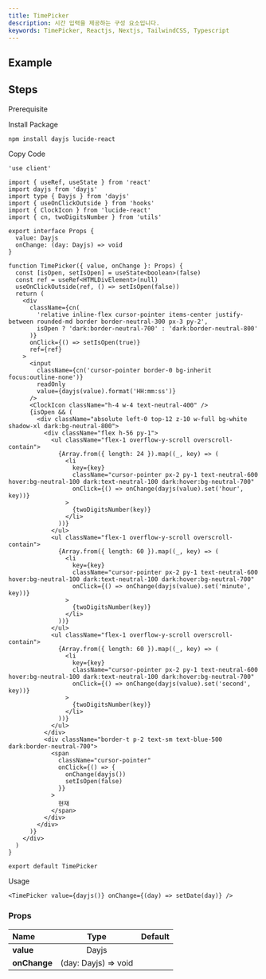 ```yaml
---
title: TimePicker
description: 시간 입력을 제공하는 구성 요소입니다.
keywords: TimePicker, Reactjs, Nextjs, TailwindCSS, Typescript
---
```


## Example

<Storybook url="https://workshop.dongwook.kim/?path=/docs/components-timepicker-v1--docs" />

## Steps

<Steps>

<Step>Prerequisite</Step>

<Blocks>
  <LinkBlock
    icon="hooks"
    name="useOnClickOutside"
    slug="/hooks/use-onclick-outside"
  />
  <LinkBlock icon="utils" name="cn" slug="/utils/cn" />
  <LinkBlock
    icon="utils"
    name="twoDigitsNumber"
    slug="/utils/two-digits-number"
  />
</Blocks>

<Step>Install Package</Step>

```bash
npm install dayjs lucide-react
```

<Step>Copy Code</Step>

```tsx title="components/TimePicker/index.tsx"
'use client'

import { useRef, useState } from 'react'
import dayjs from 'dayjs'
import type { Dayjs } from 'dayjs'
import { useOnClickOutside } from 'hooks'
import { ClockIcon } from 'lucide-react'
import { cn, twoDigitsNumber } from 'utils'

export interface Props {
  value: Dayjs
  onChange: (day: Dayjs) => void
}

function TimePicker({ value, onChange }: Props) {
  const [isOpen, setIsOpen] = useState<boolean>(false)
  const ref = useRef<HTMLDivElement>(null)
  useOnClickOutside(ref, () => setIsOpen(false))
  return (
    <div
      className={cn(
        'relative inline-flex cursor-pointer items-center justify-between rounded-md border border-neutral-300 px-3 py-2',
        isOpen ? 'dark:border-neutral-700' : 'dark:border-neutral-800'
      )}
      onClick={() => setIsOpen(true)}
      ref={ref}
    >
      <input
        className={cn('cursor-pointer border-0 bg-inherit focus:outline-none')}
        readOnly
        value={dayjs(value).format('HH:mm:ss')}
      />
      <ClockIcon className="h-4 w-4 text-neutral-400" />
      {isOpen && (
        <div className="absolute left-0 top-12 z-10 w-full bg-white shadow-xl dark:bg-neutral-800">
          <div className="flex h-56 py-1">
            <ul className="flex-1 overflow-y-scroll overscroll-contain">
              {Array.from({ length: 24 }).map((_, key) => (
                <li
                  key={key}
                  className="cursor-pointer px-2 py-1 text-neutral-600 hover:bg-neutral-100 dark:text-neutral-100 dark:hover:bg-neutral-700"
                  onClick={() => onChange(dayjs(value).set('hour', key))}
                >
                  {twoDigitsNumber(key)}
                </li>
              ))}
            </ul>
            <ul className="flex-1 overflow-y-scroll overscroll-contain">
              {Array.from({ length: 60 }).map((_, key) => (
                <li
                  key={key}
                  className="cursor-pointer px-2 py-1 text-neutral-600 hover:bg-neutral-100 dark:text-neutral-100 dark:hover:bg-neutral-700"
                  onClick={() => onChange(dayjs(value).set('minute', key))}
                >
                  {twoDigitsNumber(key)}
                </li>
              ))}
            </ul>
            <ul className="flex-1 overflow-y-scroll overscroll-contain">
              {Array.from({ length: 60 }).map((_, key) => (
                <li
                  key={key}
                  className="cursor-pointer px-2 py-1 text-neutral-600 hover:bg-neutral-100 dark:text-neutral-100 dark:hover:bg-neutral-700"
                  onClick={() => onChange(dayjs(value).set('second', key))}
                >
                  {twoDigitsNumber(key)}
                </li>
              ))}
            </ul>
          </div>
          <div className="border-t p-2 text-sm text-blue-500 dark:border-neutral-700">
            <span
              className="cursor-pointer"
              onClick={() => {
                onChange(dayjs())
                setIsOpen(false)
              }}
            >
              현재
            </span>
          </div>
        </div>
      )}
    </div>
  )
}

export default TimePicker
```

<Step>Usage</Step>

```tsx
<TimePicker value={dayjs()} onChange={(day) => setDate(day)} />
```

</Steps>

### Props

| Name                     |         Type         | Default |
| :----------------------- | :------------------: | :-----: |
| **value**<Required />    |        Dayjs         |         |
| **onChange**<Required /> | (day: Dayjs) => void |         |
